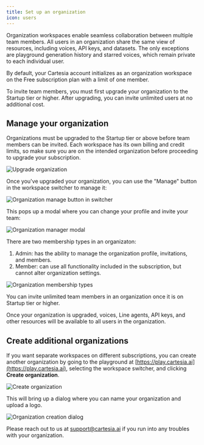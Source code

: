---
title: Set up an organization
icon: users
---
Organization workspaces enable seamless collaboration between multiple team members. All users in an organization share the same view of resources, including voices, API keys, and datasets. The only exceptions are playground generation history and starred voices, which remain private to each individual user.

By default, your Cartesia account initializes as an organization workspace on the Free subscription plan with a limit of one member.

<Warning>
  To invite team members, you must first upgrade your organization to the
  Startup tier or higher. After upgrading, you can invite unlimited users at no
  additional cost.
</Warning>

## Manage your organization

<Steps>

<Step title="Upgrade your current organization">

Organizations must be upgraded to the Startup tier or above before team members can be invited. Each workspace has its own billing and credit limits, so make sure you are on the intended organization before proceeding to upgrade your subscription.

<Frame>
  <img src="/assets/images/orgs_upgrade.png" alt="Upgrade organization" />
</Frame>
</Step>

<Step title="Invite your team">

Once you've upgraded your organization, you can use the "Manage" button in the workspace switcher to manage it:

<Frame>
  <img
    src="/assets/images/orgs_switcher.png"
    alt="Organization manage button in switcher"
  />
</Frame>

This pops up a modal where you can change your profile and invite your team:

<Frame>
  <img src="/assets/images/orgs_modal.png" alt="Organization manager modal" />
</Frame>

There are two membership types in an organizaton:

1. Admin: has the ability to manage the organization profile, invitations, and members.
2. Member: can use all functionality included in the subscription, but cannot alter organization settings.

<Frame>
  <img
    src="/assets/images/orgs_manage.png"
    alt="Organization membership types"
  />
</Frame>

You can invite unlimited team members in an organization once it is on Startup tier or higher.
</Step>

<Step title="Create voices, API keys, and other resources in your organization">

Once your organization is upgraded, voices, Line agents, API keys, and other resources will be available to all users in the organization.
</Step>
</Steps>

## Create additional organizations

If you want separate workspaces on different subscriptions, you can create another organization by going to the playground at [https://play.cartesia.ai](https://play.cartesia.ai), selecting the workspace switcher, and clicking **Create organization**.

<Frame>
  <img src="/assets/images/orgs_create_1.png" alt="Create organization" />
</Frame>

This will bring up a dialog where you can name your organization and upload a logo.

<Frame>
  <img
    src="/assets/images/orgs_create_2.png"
    alt="Organization creation dialog"
  />
</Frame>

Please reach out to us at support@cartesia.ai if you run into any troubles with your organization.
